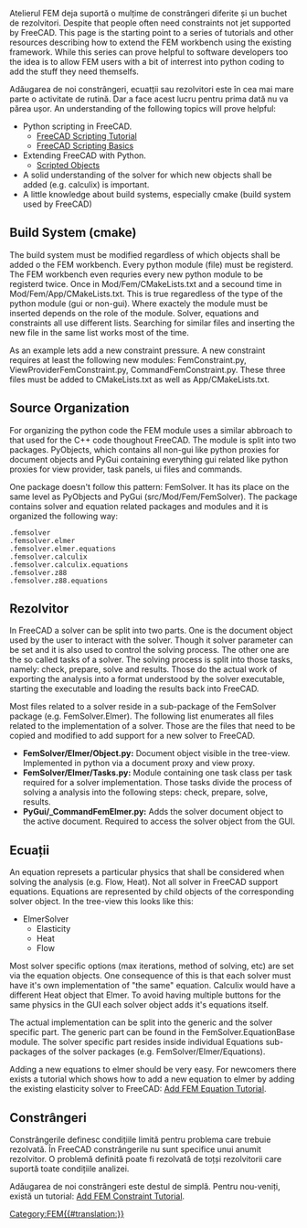 <languages/>

<div class="mw-translate-fuzzy">
{{TutorialInfo/ro
|Topic= 
|Level= 
|Time= 
|Author=[[User:M42kus|M42kus]]
|FCVersion=
|Files=
}}
</div>

<div class="mw-translate-fuzzy">
Atelierul FEM deja suportă o mulțime de constrângeri diferite și un buchet de rezolvitori. Despite that people often need constraints not jet supported by FreeCAD. This page is the starting point to a series of tutorials and other resources describing how to extend the FEM workbench using the existing framework. While this series can prove helpful to software developers too the idea is to allow FEM users with a bit of interrest into python coding to add the stuff they need themselfs.
</div>

Adăugarea de noi constrângeri, ecuatții sau rezolvitori este în cea mai mare parte o activitate de rutină. Dar a face acest lucru pentru prima dată nu va părea ușor. An understanding of the following topics will prove helpful:

<div class="mw-translate-fuzzy">
* Python scripting in FreeCAD.
** [[Python_scripting_tutorial|FreeCAD Scripting Tutorial]]
** [[FreeCAD_Scripting_Basics|FreeCAD Scripting Basics]]
* Extending FreeCAD with Python.
** [[Scripted_objects|Scripted Objects]]
* A solid understanding of the solver for which new objects shall be added (e.g. calculix) is important.
* A little knowledge about build systems, especially cmake (build system used by FreeCAD)
</div>

== Build System (cmake) ==

<div class="mw-translate-fuzzy">
The build system must be modified regardless of which objects shall be added o the FEM workbench. Every python module (file) must be registerd. The FEM workbench even requries every new python module to be registerd twice. Once in Mod/Fem/CMakeLists.txt and a secound time in Mod/Fem/App/CMakeLists.txt. This is true regaredless of the type of the python module (gui or non-gui). Where exactely the module must be inserted depends on the role of the module. Solver, equations and constraints all use different lists. Searching for similar files and inserting the new file in the same list works most of the time.
</div>

<div class="mw-translate-fuzzy">
As an example lets add a new constraint pressure. A new constraint requires at least the following new modules: FemConstraint<name>.py, ViewProviderFemConstraint<name>.py, CommandFemConstraint<name>.py. These three files must be added to CMakeLists.txt as well as App/CMakeLists.txt.
</div>

{{FileName|Mod/Fem/CMakeLists.txt}}

{{code|code=
SET(FemObjects_SRCS
    femobjects/__init__.py
    femobjects/base_fempythonobject.py
    femobjects/constraint_bodyheatsource.py
    femobjects/constraint_electrostaticpotential.py
    femobjects/constraint_flowvelocity.py
    femobjects/constraint_initialflowvelocity.py
+   femobjects/constraint_initialflowpressure.py
    femobjects/constraint_selfweight.py
...
    femobjects/solver_ccxtools.py
)
...
SET(FemGuiViewProvider_SRCS
    femviewprovider/__init__.py
    femviewprovider/view_base_femconstraint.py
    femviewprovider/view_base_femobject.py
    femviewprovider/view_constraint_bodyheatsource.py
    femviewprovider/view_constraint_electrostaticpotential.py
    femviewprovider/view_constraint_flowvelocity.py
+   femviewprovider/view_constraint_flowpressure.py
    femviewprovider/view_constraint_initialflowvelocity.py
    femviewprovider/view_constraint_selfweight.py
...
    femviewprovider/view_solver_ccxtools.py
)
}}

== Source Organization ==

<div class="mw-translate-fuzzy">
For organizing the python code the FEM module uses a similar abbroach to that used for the C++ code thoughout FreeCAD. The module is split into two packages. PyObjects, which contains all non-gui like python proxies for document objects and PyGui containing everything gui related like python proxies for view provider, task panels, ui files and commands.
</div>

<div class="mw-translate-fuzzy">
One package doesn't follow this pattern: FemSolver. It has its place on the same level as PyObjects and PyGui (src/Mod/Fem/FemSolver). The package contains solver and equation related packages and modules and it is organized the following way:
</div>

<pre>
.femsolver
.femsolver.elmer
.femsolver.elmer.equations
.femsolver.calculix
.femsolver.calculix.equations
.femsolver.z88
.femsolver.z88.equations
</pre>

<span id="Solver"></span>
== Rezolvitor ==

<div class="mw-translate-fuzzy">
In FreeCAD a solver can be split into two parts. One is the document object used by the user to interact with the solver. Though it solver parameter can be set and it is also used to control the solving process. The other one are the so called tasks of a solver. The solving process is split into those tasks, namely: check, prepare, solve and results. Those do the actual work of exporting the analysis into a format understood by the solver executable, starting the executable and loading the results back into FreeCAD.
</div>

<div class="mw-translate-fuzzy">
Most files related to a solver reside in a sub-package of the FemSolver package (e.g. FemSolver.Elmer). The following list enumerates all files related to the implementation of a solver. Those are the files that need to be copied and modified to add support for a new solver to FreeCAD.
</div> 

<div class="mw-translate-fuzzy">
* '''FemSolver/Elmer/Object.py:''' Document object visible in the tree-view. Implemented in python via a document proxy and view proxy.
* '''FemSolver/Elmer/Tasks.py:''' Module containing one task class per task required for a solver implementation. Those tasks divide the process of solving a analysis into the following steps: check, prepare, solve, results.
* '''PyGui/_CommandFemElmer.py:''' Adds the solver document object to the active document. Required to access the solver object from the GUI.
</div>

<span id="Equations"></span>
== Ecuații ==

<div class="mw-translate-fuzzy">
An equation represets a particular physics that shall be considered when solving the analysis (e.g. Flow, Heat). Not all solver in FreeCAD support equations. Equations are represented by child objects of the corresponding solver object. In the tree-view this looks like this:
</div>

<div class="mw-translate-fuzzy">
* ElmerSolver
** Elasticity
** Heat
** Flow
</div>

<div class="mw-translate-fuzzy">
Most solver specific options (max iterations, method of solving, etc) are set via the equation objects. One consequence of this is that each solver must have it's own implementation of &quot;the same&quot; equation. Calculix would have a different Heat object that Elmer. To avoid having multiple buttons for the same physics in the GUI each solver object adds it's equations itself.
</div>

<div class="mw-translate-fuzzy">
The actual implementation can be split into the generic and the solver specific part. The generic part can be found in the FemSolver.EquationBase module. The solver specific part resides inside individual Equations sub-packages of the solver packages (e.g. FemSolver/Elmer/Equations).
</div>

<div class="mw-translate-fuzzy">
Adding a new equations to elmer should be very easy. For newcomers there exists a tutorial which shows how to add a new equation to elmer by adding the existing elasticity solver to FreeCAD: [[Add_FEM_Equation_Tutorial|Add FEM Equation Tutorial]].
</div>

<span id="Constraints"></span>
== Constrângeri ==

Constrângerile definesc condițiile limită pentru problema care trebuie rezolvată. În FreeCAD constrângerile nu sunt specifice unui anumit rezolvitor. O problemă definită poate fi rezolvată de toțși rezolvitorii care suportă toate condițiile analizei.

<div class="mw-translate-fuzzy">
Adăugarea de noi constrângeri este destul de simplă. Pentru nou-veniți, există un tutorial: [[Add_FEM_Constraint_Tutorial|Add FEM Constraint Tutorial]].
</div>


[[Category:FEM{{#translation:}}]]